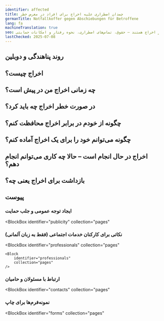 ```yaml
---
identifier: affected
title: چمدان اضطراری علیه اخراج برای افراد در معرض خطر
germanTitle: Notfallkoffer gegen Abschiebungen für Betroffene
lang: fa
machineTranslation: true
seo: اطلاعات عملی برای افرادی که در زاکسن در معرض خطر اخراج هستند – حقوق، تماس‌های اضطراری، نحوه رفتار و امکانات حمایتی
lastChecked: 2025-07-08
---
```


<Block identifier="kit-intro" />

<Block identifier="kit-advice" />

## روند پناهندگی و دوبلین

<Block identifier="kit-procedure-dublin" />

## اخراج چیست؟

<Block identifier="kit-deportation-definition" />

## چه زمانی اخراج من در پیش است؟

<Block identifier="kit-deportation-risk" />

## در صورت خطر اخراج چه باید کرد؟

<Block identifier="kit-stress" />

<Block identifier="kit-residence" />

## چگونه از خودم در برابر اخراج محافظت کنم؟

<Block identifier="kit-prevent-deportation" />

## چگونه می‌توانم خود را برای یک اخراج آماده کنم؟

<Block identifier="kit-prepare-deportation" />

## اخراج در حال انجام است – حالا چه کاری می‌توانم انجام دهم؟

<Block identifier="kit-police" />

<Block identifier="kit-ongoing-deportation" />

## بازداشت برای اخراج یعنی چه؟

<Block identifier="kit-detention" />

## پیوست

<Block identifier="kit-outro" />

### ایجاد توجه عمومی و جلب حمایت

<BlockBox
  identifier="publicity"
  collection="pages"
>
  <Block
    identifier="publicity"
    collection="pages"
  />
</BlockBox>

###  نکاتی برای کارکنان خدمات اجتماعی (فقط به زبان آلمانی)

<BlockBox
    identifier="professionals"
    collection="pages"
>
    <Block
        identifier="professionals"
        collection="pages"
    />
</BlockBox>

### ارتباط با مسئولان و حامیان

<BlockBox
  identifier="contacts"
  collection="pages"
>
  <Block
    identifier="contacts"
    collection="pages"
  />
</BlockBox>

### نمونه‌فرم‌ها برای چاپ

<BlockBox
  identifier="forms"
  collection="pages"
>
  <Block
    identifier="forms"
    collection="pages"
  />
</BlockBox>
